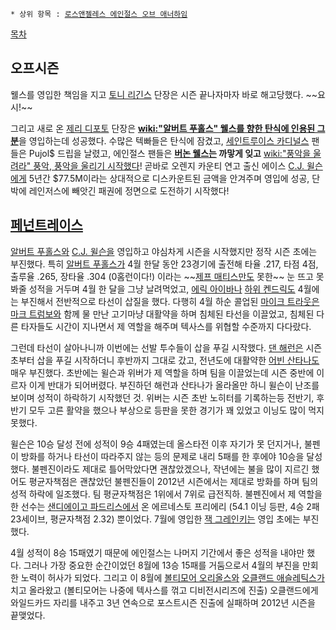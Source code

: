 * 상위 항목 : [[로스앤젤레스 에인절스 오브 애너하임]]

[[목차]]
== 오프시즌 ==
웰스를 영입한 책임을 지고 [[토니 리긴스]] 단장은 시즌 끝나자마자 바로 해고당했다. ~~요시!~~

그리고 새로 온 [[제리 디포토]] 단장은 '''[[wiki:"알버트 푸홀스" 웰스를 향한 탄식에 인용된 그 분]]'''을 영입하는데 성공했다. 수많은 텍빠들은 탄식에 잠겼고, [[세인트루이스 카디널스]] 팬들은 Pujol$ 드립을 날렸고, 에인절스 팬들은 '''[[버논 웰스]]는 까맣게 잊고''' [[wiki:"풍악을 울려라" 풍악, 풍악을 울리기 시작했다]]! 곧바로 오렌지 카운티 연고 출신 에이스 [[C.J. 윌슨]]에게 5년간 $77.5M이라는 상대적으로 디스카운트된 금액을 안겨주며 영입에 성공, 단박에 레인저스에 빼앗긴 패권에 정면으로 도전하기 시작했다!

== [[페넌트레이스]] ==
[[알버트 푸홀스]]와 [[C.J. 윌슨]]을 영입하고 야심차게 시즌을 시작했지만 정작 시즌 초에는 부진했다. 특히 [[알버트 푸홀스]]가 4월 한달 동안 23경기에 출전해 타율 .217, 타점 4점, 출루율 .265, 장타율 .304 (0홈런이다!) 이라는 ~~[[제프 매티스]]만도 못한~~ 눈 뜨고 못봐줄 성적을 거두며 4월 한 달을 그냥 날려먹었고, [[에릭 아이바]]나 [[하위 켄드릭]]도 4월에는 부진해서 전반적으로 타선이 삽질을 했다. 다행히 4월 하순 콜업된 [[마이크 트라웃]]은 [[마크 트럼보]]와 함께 물 만난 고기마냥 대활약을 하며 침체된 타선을 이끌었고, 침체된 다른 타자들도 시간이 지나면서 제 역할을 해주며 텍사스를 위협할 수준까지 다다랐다.

그런데 타선이 살아나니까 이번에는 선발 투수들이 삽을 푸길 시작했다. [[댄 해런]]은 시즌 초부터 삽을 푸길 시작하더니 후반까지 그대로 갔고, 전년도에 대활약한 [[어빈 산타나]]도 매우 부진했다. 초반에는 윌슨과 위버가 제 역할을 하며 팀을 이끌었는데 시즌 중반에 이르자 이게 반대가 되어버렸다. 부진하던 해런과 산타나가 올라올만 하니 윌슨이 난조를 보이며 성적이 하락하기 시작했던 것. 위버는 시즌 초반 노히터를 기록하는등 전반기, 후반기 모두 고른 활약을 했으나 부상으로 등판을 못한 경기가 꽤 있었고 이닝도 많이 먹지 못했다.

윌슨은 10승 달성 전에 성적이 9승 4패였는데 올스타전 이후 자기가 못 던지거나, 불펜이 방화를 하거나 타선이 따라주지 않는 등의 문제로 내리 5패를 한 후에야 10승을 달성했다. 불펜진이라도 제대로 틀어막았다면 괜찮았겠으나, 작년에는 불을 많이 지르긴 했어도 평균자책점은 괜찮았던 불펜진들이 2012년 시즌에서는 제대로 방화를 하며 팀의 성적 하락에 일조했다. 팀 평균자책점은 1위에서 7위로 급전직하. 불펜진에서 제 역할을 한 선수는 [[샌디에이고 파드리스]]에서 온 에르네스토 프리에리 (54.1 이닝 등판, 4승 2패 23세이브, 평균자책점 2.32) 뿐이었다. 7월에 영입한 [[잭 그레인키]]는 영입 초에는 부진했다.

4월 성적이 8승 15패였기 때문에 에인절스는 나머지 기간에서 좋은 성적을 내야만 했다. 그러나 가장 중요한 순간이었던 8월에 13승 15패를 거둠으로서 4월의 부진을 만회한 노력이 허사가 되었다. 그리고 이 8월에 [[볼티모어 오리올스]]와 [[오클랜드 애슬레틱스]]가 치고 올라왔고 (볼티모어는 나중에 텍사스를 꺾고 디비전시리즈에 진출) 오클랜드에게 와일드카드 자리를 내주고 3년 연속으로 포스트시즌 진출에 실패하며 2012년 시즌을 끝맺었다.
